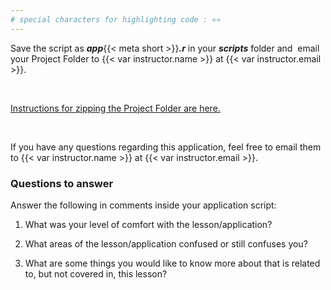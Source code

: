 ```yaml
---
# special characters for highlighting code : «»
---
```


Save the script as ***app***{{< meta short >}}***.r*** in your ***scripts*** folder and  email your Project Folder to {{< var instructor.name >}} at {{< var instructor.email >}}.

 

[Instructions for zipping the Project Folder are here.](/content/DEVELOPMENT/2020/courses/DEV-belinsky-2020-ProgrammingFundamentalsUsingR/R/Lessons/1-01_Setup_and_RStudio_Projects.html?ou=1247781#zip)

 

If you have any questions regarding this application, feel free to email them to {{< var instructor.name >}} at {{< var instructor.email >}}.

### Questions to answer

Answer the following in comments inside your application script:

1.  What was your level of comfort with the lesson/application?

2.  What areas of the lesson/application confused or still confuses you?

3.  What are some things you would like to know more about that is related to, but not covered in, this lesson?
